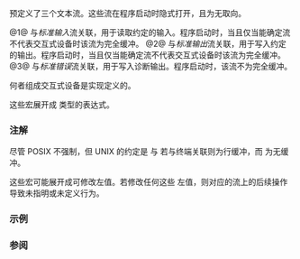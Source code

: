 {{title|stdin, stdout, stderr}}
{{cpp/io/c/navbar}}
{{dcl begin}}
{{dcl header|cstdio}}
{{dcl|num=1|
#define stdin  /* 由实现定义 */
}}
{{dcl|num=2|
#define stdout /* 由实现定义 */
}}
{{dcl|num=3|
#define stderr /* 由实现定义 */
}}
{{dcl end}}

预定义了三个文本流。这些流在程序启动时隐式打开，且为无取向。

@1@ 与''标准输入''流关联，用于读取约定的输入。程序启动时，当且仅当能确定流不代表交互式设备时该流为完全缓冲。
@2@ 与''标准输出''流关联，用于写入约定的输出。程序启动时，当且仅当能确定流不代表交互式设备时该流为完全缓冲。
@3@ 与''标准错误''流关联，用于写入诊断输出。程序启动时，该流不为完全缓冲。

何者组成交互式设备是实现定义的。

这些宏展开成 {{c|std::FILE*}} 类型的表达式。

===注解===
尽管 POSIX 不强制，但 UNIX 的约定是 {{tt|stdin}} 与 {{tt|stdout}} 若与终端关联则为行缓冲，而 {{tt|stderr}} 为无缓冲。

这些宏可能展开成可修改左值。若修改任何这些 {{c|std::FILE*}} 左值，则对应的流上的后续操作导致未指明或未定义行为。

===示例===
{{example
|此示例展示类似于 {{lc|std::printf}} 的函数。
|code=
#include &lt;concepts&gt;
#include &lt;cstdio&gt;
#include &lt;type_traits&gt;

template&lt;typename T&gt;
concept IsPrintable = std::integral&lt;T&gt; or std::floating_point&lt;T&gt; or std::is_pointer_v&lt;T&gt;;

int my_printf(char const* const format, IsPrintable auto const ... arguments)
{
    return std::fprintf(stdout, format, arguments...);
}

int main(int argv, char*[])
{
    my_printf("字符串和字符:\t%s %c\n", "hello", 'x');
    my_printf("舍入:\t\t%f %.0f %.32f\n", 1.5, 1.5, 1.3);
    my_printf("填充:\t\t%05.2f %.2f %5.2f\n", 1.5, 1.5, 1.5);
    my_printf("科学表示:\t%E %e\n", 1.5, 1.5);
    my_printf("十六进制:\t%a %A 0x%X\n", 1.5, 1.5, &amp;argv);
}
|p=true
|output=
字符串和字符:	hello x
舍入:		1.500000 2 1.30000000000000004440892098500626
填充:		01.50 1.50  1.50
科学表示:	1.500000E+00 1.500000e+00
十六进制:	0x1.8p+0 0X1.8P+0 0x2CFB41BC
}}

===参阅===
{{dsc begin}}
{{dsc inc|cpp/io/dsc cin}}
{{dsc inc|cpp/io/dsc cout}}
{{dsc inc|cpp/io/dsc cerr}}
{{dsc inc|cpp/io/dsc clog}}
{{dsc inc|cpp/io/c/dsc fprintf}}
{{dsc inc|cpp/io/c/dsc FILE}}
{{dsc see c|c/io/std streams|stdin|stdout|stderr}}
{{dsc end}}

{{langlinks|en|es|ja}}